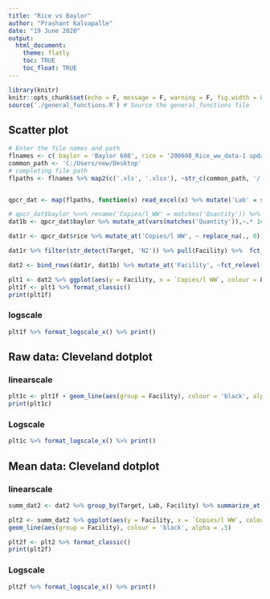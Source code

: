 ```yaml
---
title: "Rice vs Baylor"
author: "Prashant Kalvapalle"
date: "19 June 2020"
output: 
  html_document:
    theme: flatly
    toc: TRUE
    toc_float: TRUE
---
```



```r
library(knitr)
knitr::opts_chunk$set(echo = F, message = F, warning = F, fig.width = 8, fig.height = 7)
source('./general_functions.R') # Source the general_functions file

```

## Scatter plot



```r

# Enter the file names and path
flnames <- c( baylor = 'Baylor 608', rice = '200608_Rice_ww_data-1 updated')
common_path <- 'C:/Users/new/Desktop'
# completing file path
flpaths <- flnames %>% map2(c('.xls', '.xlsx'), ~str_c(common_path, '/', .x, .y)) # this completes the file path


qpcr_dat <- map(flpaths, function(x) read_excel(x) %>% mutate('Lab' = str_extract(x, 'Rice|Baylor')))

# qpcr_dat$baylor %<>% rename('Copies/l WW' = matches('Quantity')) %>% mutate_at('Copies/l WW', ~ . * 1e5/560)
dat1b <- qpcr_dat$baylor %>% mutate_at(vars(matches('Quantity')),~.* 1e5/560) %>% rename('Copies/l WW' = matches('Quantity'), 'Facility' = `Sample Name`, 'Target' = `Target Name`) %>% mutate_at('Copies/l WW', ~ replace_na(., 0))

dat1r <- qpcr_dat$rice %>% mutate_at('Copies/l WW', ~ replace_na(., 0)) %>% separate(Facility, c('Facility', NA), sep = '-') %>% arrange(`Copies/l WW`) %>% mutate_at('Target', ~if_else(str_detect(., 'N1'), 'SARS CoV-2 N1', 'SARS CoV-2 N2'))

dat1r %>% filter(str_detect(Target, 'N2')) %>% pull(Facility) %>%  fct_inorder() %>% levels() -> plot_order

dat2 <- bind_rows(dat1r, dat1b) %>% mutate_at('Facility', ~fct_relevel(., plot_order) )
```

``` r

plt1 <- dat2 %>% ggplot(aes(y = Facility, x = `Copies/l WW`, colour = Lab)) + geom_point() + facet_grid(~ Target)
plt1f <- plt1 %>% format_classic()
print(plt1f)
```

### logscale

``` r

plt1f %>% format_logscale_x() %>% print()
```


## Raw data: Cleveland dotplot

### linearscale


```r

plt1c <- plt1f + geom_line(aes(group = Facility), colour = 'black', alpha = .5)
print(plt1c)
```

### Logscale


```r

plt1c %>% format_logscale_x() %>% print()
```

## Mean data: Cleveland dotplot

### linearscale

``` r

summ_dat2 <- dat2 %>% group_by(Target, Lab, Facility) %>% summarize_at('Copies/l WW', ~ mean(.))

plt2 <- summ_dat2 %>% ggplot(aes(y = Facility, x = `Copies/l WW`, colour = Lab)) + geom_point() + facet_grid(~ Target) + 
geom_line(aes(group = Facility), colour = 'black', alpha = .5)

plt2f <- plt2 %>% format_classic()
print(plt2f)

```

### Logscale


```r

plt2f %>% format_logscale_x() %>% print()
```